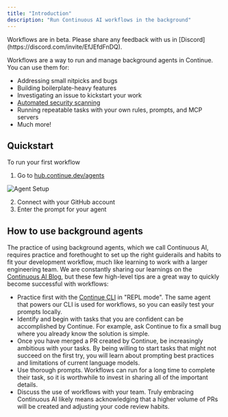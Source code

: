 ```yaml
---
title: "Introduction"
description: "Run Continuous AI workflows in the background"
---
```


<Info>
  Workflows are in beta. Please share any feedback with us in [Discord](https://discord.com/invite/EfJEfdFnDQ).
</Info>

Workflows are a way to run and manage background agents in Continue. You can use them for:
- Addressing small nitpicks and bugs
- Building boilerplate-heavy features
- Investigating an issue to kickstart your work
- [Automated security scanning](../../guides/snyk-mcp-continue-cookbook)
- Running repeatable tasks with your own rules, prompts, and MCP servers
- Much more!

## Quickstart

To run your first workflow

1. Go to [hub.continue.dev/agents](https://hub.continue.dev/agents)

![Agent Setup](/images/hub/workflows/images/workflows-setup.png)

2. Connect with your GitHub account
3. Enter the prompt for your agent

## How to use background agents

The practice of using background agents, which we call Continuous AI, requires practice and forethought to set up the right guiderails and habits to fit your development workflow, much like learning to work with a larger engineering team. We are constantly sharing our learnings on the [Continuous AI Blog](https://blog.continue.dev), but these few high-level tips are a great way to quickly become successful with workflows:

- Practice first with the [Continue CLI](../../guides/cli) in "REPL mode". The same agent that powers our CLI is used for workflows, so you can easily test your prompts locally.
- Identify and begin with tasks that you are confident can be accomplished by Continue. For example, ask Continue to fix a small bug where you already know the solution is simple.
- Once you have merged a PR created by Continue, be increasingly ambitious with your tasks. By being willing to start tasks that might not succeed on the first try, you will learn about prompting best practices and limitations of current language models.
- Use thorough prompts. Workflows can run for a long time to complete their task, so it is worthwhile to invest in sharing all of the important details.
- Discuss the use of workflows with your team. Truly embracing Continuous AI likely means acknowledging that a higher volume of PRs will be created and adjusting your code review habits.

## 